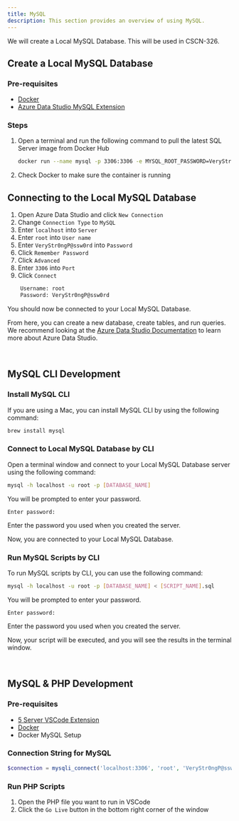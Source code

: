 ```yaml
---
title: MySQL
description: This section provides an overview of using MySQL.
---
```


We will create a Local MySQL Database. This will be used in CSCN-326.

## Create a Local MySQL Database

### Pre-requisites
- [Docker](https://www.docker.com/products/docker-desktop)
- [Azure Data Studio MySQL Extension](https://learn.microsoft.com/en-us/azure-data-studio/extensions/mysql-extension#install-the-mysql-extension)

### Steps

1. Open a terminal and run the following command to pull the latest SQL Server image from Docker Hub
    ```bash
    docker run --name mysql -p 3306:3306 -e MYSQL_ROOT_PASSWORD=VeryStr0ngP@ssw0rd -d mysql:latest
    ```

2. Check Docker to make sure the container is running

## Connecting to the Local MySQL Database

1. Open Azure Data Studio and click `New Connection`
2. Change `Connection Type` to `MySQL`
2. Enter `localhost` into `Server`
3. Enter `root` into `User name`
4. Enter `VeryStr0ngP@ssw0rd` into `Password`
5. Click `Remember Password`
6. Click `Advanced`
7. Enter `3306` into `Port`
8. Click `Connect`

```bash
    Username: root
    Password: VeryStr0ngP@ssw0rd
```

You should now be connected to your Local MySQL Database.

From here, you can create a new database, create tables, and run queries. We recommend looking at the [Azure Data Studio Documentation](https://learn.microsoft.com/en-us/azure-data-studio/what-is-azure-data-studio?view=sql-server-ver15) to learn more about Azure Data Studio.

<br />

## MySQL CLI Development

### Install MySQL CLI

If you are using a Mac, you can install MySQL CLI by using the following command:

```bash
brew install mysql
```

### Connect to Local MySQL Database by CLI

Open a terminal window and connect to your Local MySQL Database server using the following command:

```bash
mysql -h localhost -u root -p [DATABASE_NAME]
```

You will be prompted to enter your password.

```
Enter password:
```

Enter the password you used when you created the server.

Now, you are connected to your Local MySQL Database.

### Run MySQL Scripts by CLI

To run MySQL scripts by CLI, you can use the following command:

```bash
mysql -h localhost -u root -p [DATABASE_NAME] < [SCRIPT_NAME].sql
```

You will be prompted to enter your password.

```
Enter password:
```

Enter the password you used when you created the server.

Now, your script will be executed, and you will see the results in the terminal window.

<br />

## MySQL & PHP Development

### Pre-requisites

- [5 Server VSCode Extension](https://marketplace.visualstudio.com/items?itemName=yandeu.five-server)
- [Docker](https://www.docker.com/products/docker-desktop)
- Docker MySQL Setup

### Connection String for MySQL

```php
$connection = mysqli_connect('localhost:3306', 'root', 'VeryStr0ngP@ssw0rd', 'Labs')
```

### Run PHP Scripts

1. Open the PHP file you want to run in VSCode
2. Click the `Go Live` button in the bottom right corner of the window
